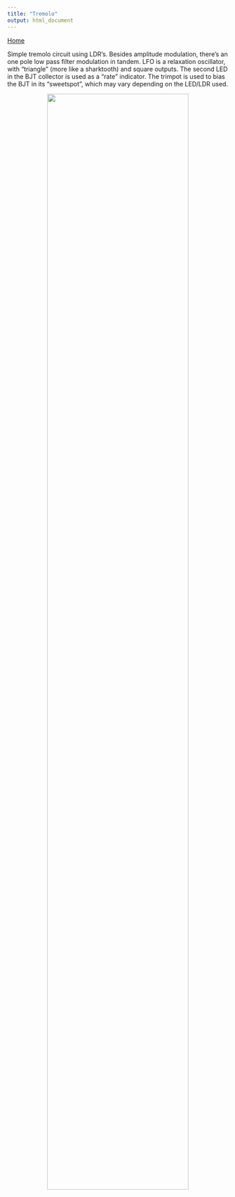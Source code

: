 ```yaml
---
title: "Tremolo"
output: html_document
---
```


[Home](../)

Simple tremolo circuit using LDR's. Besides amplitude modulation, there's an one pole low pass filter modulation in tandem.
LFO is a relaxation oscillator, with "triangle" (more like a sharktooth) and square outputs. The second LED in the BJT collector is used as a "rate" indicator. The trimpot is used to bias the BJT in its "sweetspot", which may vary depending on the LED/LDR used.

<center>

![](../img/tremolo.jpg){width=80%}


</center>